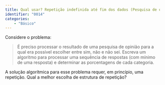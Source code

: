 ```yaml
---
title: Qual usar? Repetição indefinida até fim dos dados (Pesquisa de opinião)
identifier: "0014"
categories:
    - "Básico"
---
```

::: {#exr-0014}
Considere o problema: 

> É preciso processar o resultado de uma pesquisa de opinião para a qual era possível escolher entre sim, não e não sei. Escreva um algoritmo para processar uma sequência de respostas (com mínimo de uma resposta) e determinar as porcentagens de cada categoria. 

A solução algorítmica para esse problema requer, em princípio, uma repetição.
Qual a melhor escolha de estrutura de repetição?

<!-- @sol-0014 -->
:::

